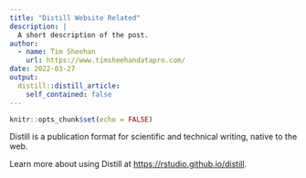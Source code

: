 ```yaml
---
title: "Distill Website Related"
description: |
  A short description of the post.
author:
  - name: Tim Sheehan
    url: https://www.timsheehandatapro.com/
date: 2022-03-27
output:
  distill::distill_article:
    self_contained: false
---
```



```r
knitr::opts_chunk$set(echo = FALSE)
```

Distill is a publication format for scientific and technical writing, native to the web.

Learn more about using Distill at <https://rstudio.github.io/distill>.


